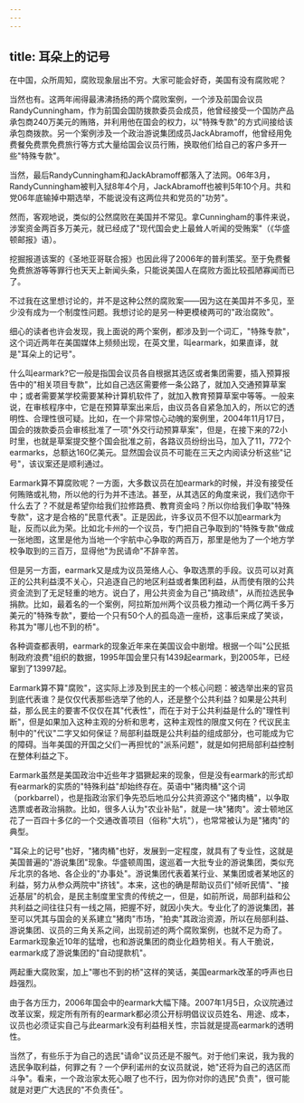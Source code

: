 ```yaml
---
---
---
```

title: 耳朵上的记号
---



在中国，众所周知，腐败现象层出不穷。大家可能会好奇，美国有没有腐败呢？

当然也有。这两年闹得最沸沸扬扬的两个腐败案例，一个涉及前国会议员RandyCunningham，作为前国会国防拨款委员会成员，他曾经接受一个国防产品承包商240万美元的贿赂，并利用他在国会的权力，以"特殊专款"的方式间接给该承包商拨款。另一个案例涉及一个政治游说集团成员JackAbramoff，他曾经用免费餐免费票免费旅行等方式大量给国会议员行贿，换取他们给自己的客户多开一些"特殊专款"。

当然，最后RandyCunningham和JackAbramoff都落入了法网。06年3月，RandyCunningham被判入狱8年4个月，JackAbramoff也被判5年10个月。共和党06年底输掉中期选举，不能说没有这两位共和党员的"功劳"。

然而，客观地说，类似的公然腐败在美国并不常见。拿Cunningham的事件来说，涉案资金两百多万美元，就已经成了"现代国会史上最耸人听闻的受贿案"（《华盛顿邮报》语）。

挖掘报道该案的《圣地亚哥联合报》也因此得了2006年的普利策奖。至于免费餐免费旅游等等罪行也天天上新闻头条，只能说美国人在腐败方面比较孤陋寡闻而已了。

不过我在这里想讨论的，并不是这种公然的腐败案――因为这在美国并不多见，至少没有成为一个制度性问题。我想讨论的是另一种更模棱两可的"政治腐败"。

细心的读者也许会发现，我上面说的两个案例，都涉及到一个词汇，"特殊专款"，这个词近两年在美国媒体上频频出现，在英文里，叫earmark，如果直译，就是"耳朵上的记号"。

什么叫earmark?它一般是指国会议员各自根据其选区或者集团需要，插入预算报告中的"相关项目专款"，比如自己选区需要修一条公路了，就加入交通预算草案中；或者需要某学校需要某种计算机软件了，就加入教育预算草案中等等。一般来说，在审核程序中，它是在预算草案出来后，由议员各自紧急加入的，所以它的透明性、合理性很可疑。比如，在一个非常惊心动魄的案例里，2004年11月17日，国会的拨款委员会审核批准了一项"外交行动预算草案"，但是，在接下来的72小时里，也就是草案提交整个国会批准之前，各路议员纷纷出马，加入了11，772个earmarks，总额达160亿美元。显然国会议员不可能在三天之内阅读分析这些"记号"，该议案还是顺利通过。

Earmark算不算腐败呢？一方面，大多数议员在加earmark的时候，并没有接受任何贿赂或礼物，所以他的行为并不违法。甚至，从其选区的角度来说，我们选你干什么去了？不就是希望你给我们拉修路费、教育资金吗？所以你给我们争取"特殊专款"，这才是合格的"民意代表"。正是因此，许多议员不但不以加earmark为耻，反而以此为荣。比如北卡州的一个议员，专门把自己争取到的"特殊专款"做成一张地图，这里是他为当地一个宇航中心争取的两百万，那里是他为了一个地方学校争取到的三百万，显得他"为民请命"不辞辛苦。

但是另一方面，earmark又是成为议员笼络人心、争取选票的手段。议员可以对真正的公共利益漠不关心，只追逐自己的地区利益或者集团利益，从而使有限的公共资金流到了无足轻重的地方。说白了，用公共资金为自己"搞政绩"，从而拉选民争捐款。比如，最着名的一个案例，阿拉斯加州两个议员极力推动一个两亿两千多万美元的"特殊专款"，要给一个只有50个人的孤岛造一座桥，这事后来成了笑谈，称其为"哪儿也不到的桥"。

各种调查都表明，earmark的现象近年来在美国议会中剧增。根据一个叫"公民抵制政府浪费"组织的数据，1995年国会里只有1439起earmark，到2005年，已经窜到了13997起。

Earmark算不算"腐败"，这实际上涉及到民主的一个核心问题：被选举出来的官员到底代表谁？是仅仅代表那些选举了他的人，还是整个公共利益？如果是公共利益，那么民主的要害不仅仅在其"代表性"，而在于对于公共利益是什么的"理性判断"，但是如果加入这种主观的分析和思考，这种主观性的限度又何在？代议民主制中的"代议"二字又如何保证？局部利益既是公共利益的组成部分，也可能成为它的障碍。当年美国的开国之父们一再担忧的"派系问题"，就是如何把局部利益控制在整体利益之下。

Earmark虽然是美国政治中近些年才猖獗起来的现象，但是没有earmark的形式却有earmark的实质的"特殊利益"却始终存在。英语中"猪肉桶"这个词（porkbarrel），也是指政治家们争先恐后地瓜分公共资源这个"猪肉桶"，以争取选票或者政治捐款。比如，很多人认为"农业补贴"，就是一块"猪肉"。波士顿地区花了一百四十多亿的一个交通改善项目（俗称"大坑"），也常常被认为是"猪肉"的典型。

"耳朵上的记号"也好，"猪肉桶"也好，发展到一定程度，就具有了专业性，这就是美国普遍的"游说集团"现象。华盛顿周围，逡巡着一大批专业的游说集团，类似充斥北京的各地、各企业的"办事处"。游说集团代表着某行业、某集团或者某地区的利益，努力从参众两院中"挤钱"。本来，这也的确是帮助议员们"倾听民情"、"接近基层"的机会，是民主制度里宝贵的传统之一，但是，如前所说，局部利益和公共利益之间往往只有一线之隔，把握不好，就因小失大。专业化了的游说集团，甚至可以凭其与国会的关系建立"猪肉"市场，"拍卖"其政治资源，所以在局部利益、游说集团、议员的三角关系之间，出现前述的两个腐败案例，也就不足为奇了。Earmark现象近10年的猛增，也和游说集团的商业化趋势相关。有人干脆说，earmark成了游说集团的"自动提款机"。

两起重大腐败案，加上"哪也不到的桥"这样的笑话，美国earmark改革的呼声也日趋强烈。

由于各方压力，2006年国会中的earmark大幅下降。2007年1月5日，众议院通过改革议案，规定所有所有的earmark都必须公开标明倡议议员姓名、用途、成本，议员也必须证实自己与此earmark没有利益相关性，宗旨就是提高earmark的透明性。

当然了，有些乐于为自己的选民"请命"议员还是不服气。对于他们来说，我为我的选民争取利益，何罪之有？一个伊利诺州的女议员就说，她"还将为自己的选区而斗争"。看来，一个政治家太死心眼了也不行，因为你对你的选民"负责"，很可能就是对更广大选民的"不负责任"。